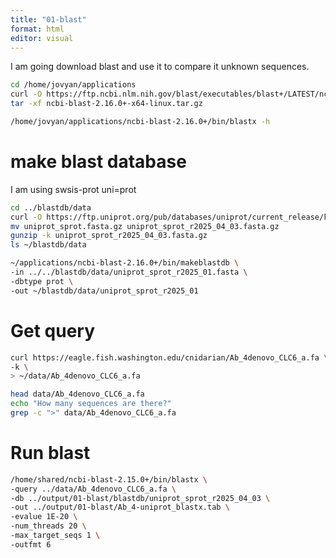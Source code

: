 ```yaml
---
title: "01-blast"
format: html
editor: visual
---
```


I am going download blast and use it to compare it unknown sequences.

```bash
cd /home/jovyan/applications
curl -O https://ftp.ncbi.nlm.nih.gov/blast/executables/blast+/LATEST/ncbi-blast-2.16.0+-x64-linux.tar.gz
tar -xf ncbi-blast-2.16.0+-x64-linux.tar.gz
```

```bash
/home/jovyan/applications/ncbi-blast-2.16.0+/bin/blastx -h

```

# make blast database

I am using swsis-prot uni=prot

```bash
cd ../blastdb/data
curl -O https://ftp.uniprot.org/pub/databases/uniprot/current_release/knowledgebase/complete/uniprot_sprot.fasta.gz
mv uniprot_sprot.fasta.gz uniprot_sprot_r2025_04_03.fasta.gz
gunzip -k uniprot_sprot_r2025_04_03.fasta.gz
ls ~/blastdb/data
```

```bash
~/applications/ncbi-blast-2.16.0+/bin/makeblastdb \
-in ../../blastdb/data/uniprot_sprot_r2025_01.fasta \
-dbtype prot \
-out ~/blastdb/data/uniprot_sprot_r2025_01
```

# Get query

```bash
curl https://eagle.fish.washington.edu/cnidarian/Ab_4denovo_CLC6_a.fa \
-k \
> ~/data/Ab_4denovo_CLC6_a.fa
```

```bash
head data/Ab_4denovo_CLC6_a.fa
echo "How many sequences are there?"
grep -c ">" data/Ab_4denovo_CLC6_a.fa
```

# Run blast

```bash
/home/shared/ncbi-blast-2.15.0+/bin/blastx \
-query ../data/Ab_4denovo_CLC6_a.fa \
-db ../output/01-blast/blastdb/uniprot_sprot_r2025_04_03 \
-out ../output/01-blast/Ab_4-uniprot_blastx.tab \
-evalue 1E-20 \
-num_threads 20 \
-max_target_seqs 1 \
-outfmt 6
```

